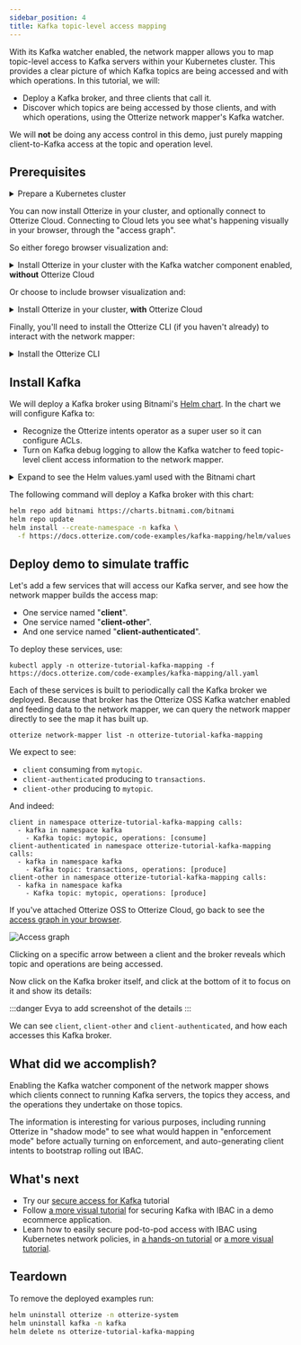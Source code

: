 ```yaml
---
sidebar_position: 4
title: Kafka topic-level access mapping
---
```


With its Kafka watcher enabled, the network mapper allows you to map topic-level access to Kafka servers within your Kubernetes cluster.
This provides a clear picture of which Kafka topics are being accessed and with which operations.
In this tutorial, we will:

- Deploy a Kafka broker, and three clients that call it.
- Discover which topics are being accessed by those clients, and with which operations, using the Otterize network mapper's Kafka watcher.

We will **not** be doing any access control in this demo, just purely mapping client-to-Kafka access at the topic and operation level.

## Prerequisites

<details>
<summary>Prepare a Kubernetes cluster</summary>

Before you start, you'll need a Kubernetes cluster. Having a cluster with a [CNI](https://kubernetes.io/docs/concepts/extend-kubernetes/compute-storage-net/network-plugins/) that supports [NetworkPolicies](https://kubernetes.io/docs/concepts/services-networking/network-policies/) isn't required for this tutorial, but is recommended so that your cluster works with other tutorials.

{@include: ../_common/cluster-setup.md}
</details>

You can now install Otterize in your cluster, and optionally connect to Otterize Cloud. Connecting to Cloud lets you
see what's happening visually in your browser, through the "access graph".

So either forego browser visualization and:

<details>
<summary>Install Otterize in your cluster with the Kafka watcher component enabled, <b>without</b> Otterize Cloud</summary>

```
helm repo add otterize https://helm.otterize.com
helm repo update
helm install otterize otterize/network-mapper -n otterize-system --create-namespace \
--set kafkawatcher.enable=true \
--set kafkawatcher.kafkaServers={"kafka-0.kafka"}
```

</details>

Or choose to include browser visualization and:

<details>
<summary>Install Otterize in your cluster, <b>with</b> Otterize Cloud</summary>

####  Create an Otterize Cloud account

{@include: ../_common/create-account.md}

#### Install Otterize OSS, connected to Otterize Cloud

{@include: ../_common/install-otterize-from-cloud-with-enforcement-and-kafka-watcher.md}

</details>

Finally, you'll need to install the Otterize CLI (if you haven't already) to interact with the network mapper:

<details>
<summary>Install the Otterize CLI</summary>

{@include: ../_common/install-otterize-cli.md}

</details>

## Install Kafka

We will deploy a Kafka broker using Bitnami's [Helm chart](https://github.com/bitnami/charts/tree/master/bitnami/kafka).
In the chart we will configure Kafka to:
- Recognize the Otterize intents operator as a super user so it can configure ACLs.
- Turn on Kafka debug logging to allow the Kafka watcher to feed topic-level client access information to the network mapper.

<details>
<summary>Expand to see the Helm values.yaml used with the Bitnami chart</summary>

```yaml
{@include: ../../static/code-examples/kafka-mapping/helm/values.yaml}
```
</details>

The following command will deploy a Kafka broker with this chart:
 ```bash
 helm repo add bitnami https://charts.bitnami.com/bitnami
 helm repo update
 helm install --create-namespace -n kafka \
   -f https://docs.otterize.com/code-examples/kafka-mapping/helm/values.yaml kafka bitnami/kafka --version 21.4.4
 ```

## Deploy demo to simulate traffic

Let's add a few services that will access our Kafka server, and see how the network mapper builds the access map:
- One service named "**client**".
- One service named "**client-other**".
- And one service named "**client-authenticated**".

To deploy these services, use:
```shell
kubectl apply -n otterize-tutorial-kafka-mapping -f https://docs.otterize.com/code-examples/kafka-mapping/all.yaml
```

Each of these services is built to periodically call the Kafka broker we deployed. Because that broker has the Otterize OSS Kafka watcher enabled and feeding data to the network mapper, we can query the network mapper directly to see the map it has built up.

```shell
otterize network-mapper list -n otterize-tutorial-kafka-mapping
```

We expect to see:
- `client` consuming from `mytopic`.
- `client-authenticated` producing to `transactions`.
- `client-other` producing to `mytopic`.

And indeed:
```shell
client in namespace otterize-tutorial-kafka-mapping calls:
  - kafka in namespace kafka
    - Kafka topic: mytopic, operations: [consume]
client-authenticated in namespace otterize-tutorial-kafka-mapping calls:
  - kafka in namespace kafka
    - Kafka topic: transactions, operations: [produce]
client-other in namespace otterize-tutorial-kafka-mapping calls:
  - kafka in namespace kafka
    - Kafka topic: mytopic, operations: [produce]
```

If you've attached Otterize OSS to Otterize Cloud, go back to see the [access graph in your browser](https://app.otterize.com).

![Access graph](/img/quick-tutorials/kafka-mapping/discovered.png)

Clicking on a specific arrow between a client and the broker reveals which topic and operations are being accessed.

Now click on the Kafka broker itself, and click at the bottom of it to focus on it and show its details:

:::danger
Evya to add screenshot of the details
:::

We can see `client`, `client-other` and `client-authenticated`, and how each accesses this Kafka broker.


## What did we accomplish?
Enabling the Kafka watcher component of the network mapper shows which clients connect to running Kafka servers, the topics they access, and the operations they undertake on those topics.

The information is interesting for various purposes, including running Otterize in "shadow mode" to see what would happen in "enforcement mode" before actually turning on enforcement, and auto-generating client intents to bootstrap rolling out IBAC.


## What's next
- Try our [secure access for Kafka](/quick-tutorials/k8s-kafka-mtls) tutorial
- Follow [a more visual tutorial](/quick-visual-tutorials/visual-ibac-kafka-k8s) for securing Kafka with IBAC in a demo ecommerce application.
- Learn how to easily secure pod-to-pod access with IBAC using Kubernetes network policies, in [a hands-on tutorial](/quick-tutorials/k8s-network-policies) or [a more visual tutorial](/quick-visual-tutorials/visual-ibac-network-policies).

## Teardown

To remove the deployed examples run:
```bash
helm uninstall otterize -n otterize-system
helm uninstall kafka -n kafka
helm delete ns otterize-tutorial-kafka-mapping
```
